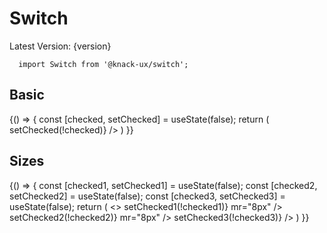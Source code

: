 
<Meta title="Components|Switch" />

# Switch
<span>Latest Version: {version}</span>

```
  import Switch from '@knack-ux/switch';
```

<Props of={Switch} />

## Basic
<Preview>
  <Story name="Basic">
    {() => {
      const [checked, setChecked] = useState(false);
      return (
        <Switch
          id="checked"
          checked={checked}
          onChange={() => setChecked(!checked)}
        />
      )
    }}
  </Story>
</Preview>

## Sizes
<Preview>
  <Story name="Sizes">
    {() => {
      const [checked1, setChecked1] = useState(false);
      const [checked2, setChecked2] = useState(false);
      const [checked3, setChecked3] = useState(false);
      return (
        <>
          <Switch
            id="size-default"
            checked={checked1}
            onChange={() => setChecked1(!checked1)}
            mr="8px"
          />
          <Switch
            size={20}
            id="size-40"
            checked={checked2}
            onChange={() => setChecked2(!checked2)}
            mr="8px"
          />
          <Switch
            size={24}
            id="size-48"
            checked={checked3}
            onChange={() => setChecked3(!checked3)}
          />
        </>
      )
    }}
  </Story>
</Preview>